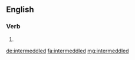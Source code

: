 ==English==

===Verb===
{{head|en}}

# {{en-past of|intermeddle}}

[[de:intermeddled]]
[[fa:intermeddled]]
[[mg:intermeddled]]